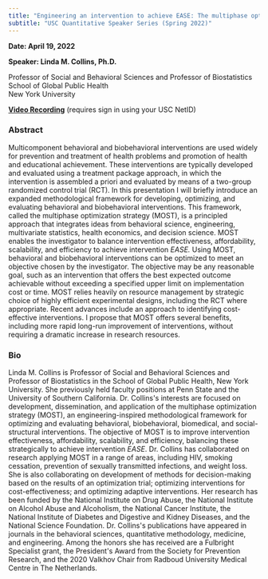 ```yaml
---
title: "Engineering an intervention to achieve EASE: The multiphase optimization strategy (MOST)"
subtitle: "USC Quantitative Speaker Series (Spring 2022)"
---
```


**Date: April 19, 2022**

**Speaker: Linda M. Collins, Ph.D.**

Professor of Social and Behavioral Sciences and Professor of Biostatistics\
School of Global Public Health\
New York University

[**Video Recording**](https://drive.google.com/file/d/1NWNMbzHA_H8HQdySk1q8o9FDPsxaOGWc/view?usp=share_link) (requires sign in using your USC NetID)

### Abstract

Multicomponent behavioral and biobehavioral interventions are used widely for prevention and treatment of health problems and promotion of health and educational achievement. These interventions are typically developed and evaluated using a treatment package approach, in which the intervention is assembled a priori and evaluated by means of a two-group randomized control trial (RCT). In this presentation I will briefly introduce an expanded methodological framework for developing, optimizing, and evaluating behavioral and biobehavioral interventions. This framework, called the multiphase optimization strategy (MOST), is a principled approach that integrates ideas from behavioral science, engineering, multivariate statistics, health economics, and decision science. MOST enables the investigator to balance intervention effectiveness, affordability, scalability, and efficiency to achieve intervention *EASE.* Using MOST, behavioral and biobehavioral interventions can be optimized to meet an objective chosen by the investigator. The objective may be any reasonable goal, such as an intervention that offers the best expected outcome achievable without exceeding a specified upper limit on implementation cost or time. MOST relies heavily on resource management by strategic choice of highly efficient experimental designs, including the RCT where appropriate. Recent advances include an approach to identifying cost-effective interventions. I propose that MOST offers several benefits, including more rapid long-run improvement of interventions, without requiring a dramatic increase in research resources.

### Bio

Linda M. Collins is Professor of Social and Behavioral Sciences and Professor of Biostatistics in the School of Global Public Health, New York University. She previously held faculty positions at Penn State and the University of Southern California. Dr. Collins\'s interests are focused on development, dissemination, and application of the multiphase optimization strategy (MOST), an engineering-inspired methodological framework for optimizing and evaluating behavioral, biobehavioral, biomedical, and social-structural interventions. The objective of MOST is to improve intervention effectiveness, affordability, scalability, and efficiency, balancing these strategically to achieve intervention *EASE*. Dr. Collins has collaborated on research applying MOST in a range of areas, including HIV, smoking cessation, prevention of sexually transmitted infections, and weight loss. She is also collaborating on development of methods for decision-making based on the results of an optimization trial; optimizing interventions for cost-effectiveness; and optimizing adaptive interventions. Her research has been funded by the National Institute on Drug Abuse, the National Institute on Alcohol Abuse and Alcoholism, the National Cancer Institute, the National Institute of Diabetes and Digestive and Kidney Diseases, and the National Science Foundation. Dr. Collins\'s publications have appeared in journals in the behavioral sciences, quantitative methodology, medicine, and engineering. Among the honors she has received are a Fulbright Specialist grant, the President\'s Award from the Society for Prevention Research, and the 2020 Valkhov Chair from Radboud University Medical Centre in The Netherlands.
